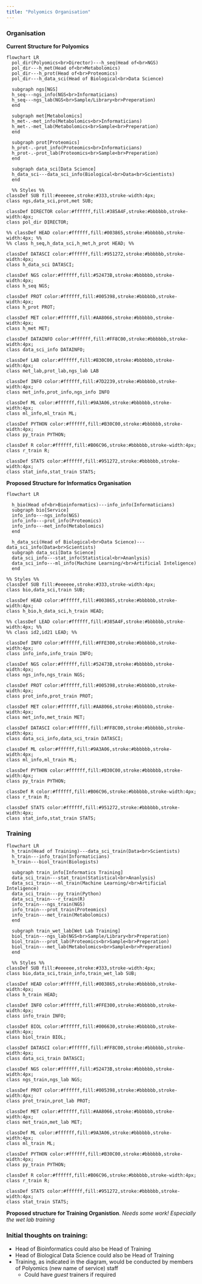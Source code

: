 ```yaml
---
title: "Polyomics Organisation"
---
```


### Organisation

**Current Structure for Polyomics**
```mermaid
flowchart LR
  pol_dir(Polyomics<br>Director)---h_seq(Head of<br>NGS)
  pol_dir---h_met(Head of<br>Metabolomics)
  pol_dir---h_prot(Head of<br>Proteomics)
  pol_dir---h_data_sci(Head of Biological<br>Data Science)
  
  subgraph ngs[NGS]
  h_seq---ngs_info(NGS<br>Informaticians)
  h_seq---ngs_lab(NGS<br>Sample/Library<br>Preperation)
  end
  
  subgraph met[Metabolomics]
  h_met-.-met_info(Metabolomics<br>Informaticians)
  h_met-.-met_lab(Metabolomics<br>Sample<br>Preperation)
  end
  
  subgraph prot[Proteomics]
  h_prot-.-prot_info(Proteomics<br>Informaticians)
  h_prot-.-prot_lab(Proteomics<br>Sample<br>Preperation)
  end
  
  subgraph data_sci[Data Science]
  h_data_sci---data_sci_info(Biological<br>Data<br>Scientists)
  end
  
  %% Styles %%
classDef SUB fill:#eeeeee,stroke:#333,stroke-width:4px;
class ngs,data_sci,prot,met SUB;

classDef DIRECTOR color:#ffffff,fill:#385A4F,stroke:#bbbbbb,stroke-width:4px;
class pol_dir DIRECTOR;

%% classDef HEAD color:#ffffff,fill:#003865,stroke:#bbbbbb,stroke-width:4px; %%
%% class h_seq,h_data_sci,h_met,h_prot HEAD; %%

classDef DATASCI color:#ffffff,fill:#951272,stroke:#bbbbbb,stroke-width:4px;
class h_data_sci DATASCI;

classDef NGS color:#ffffff,fill:#52473B,stroke:#bbbbbb,stroke-width:4px;
class h_seq NGS;

classDef PROT color:#ffffff,fill:#005398,stroke:#bbbbbb,stroke-width:4px;
class h_prot PROT;

classDef MET color:#ffffff,fill:#AA8066,stroke:#bbbbbb,stroke-width:4px;
class h_met MET;

classDef DATAINFO color:#ffffff,fill:#FF8C00,stroke:#bbbbbb,stroke-width:4px;
class data_sci_info DATAINFO;

classDef LAB color:#ffffff,fill:#B30C00,stroke:#bbbbbb,stroke-width:4px;
class met_lab,prot_lab,ngs_lab LAB

classDef INFO color:#ffffff,fill:#7D2239,stroke:#bbbbbb,stroke-width:4px;
class met_info,prot_info,ngs_info INFO

classDef ML color:#ffffff,fill:#9A3A06,stroke:#bbbbbb,stroke-width:4px;
class ml_info,ml_train ML;

classDef PYTHON color:#ffffff,fill:#B30C00,stroke:#bbbbbb,stroke-width:4px;
class py_train PYTHON;

classDef R color:#ffffff,fill:#B06C96,stroke:#bbbbbb,stroke-width:4px;
class r_train R;

classDef STATS color:#ffffff,fill:#951272,stroke:#bbbbbb,stroke-width:4px;
class stat_info,stat_train STATS;
```

**Proposed Structure for Informatics Organisation**
```mermaid
flowchart LR

  h_bio(Head of<br>Bioinformatics)---info_info(Informaticians)
  subgraph bio[Service]
  info_info---ngs_info(NGS)
  info_info---prot_info(Proteomics)
  info_info---met_info(Metabolomics)
  end
  
  h_data_sci(Head of Biological<br>Data Science)---data_sci_info(Data<br>Scientists)
  subgraph data_sci[Data Science]
  data_sci_info---stat_info(Statistical<br>Ananlysis)
  data_sci_info---ml_info(Machine Learning/<br>Artificial Inteligence)
  end

%% Styles %%
classDef SUB fill:#eeeeee,stroke:#333,stroke-width:4px;
class bio,data_sci,train SUB;

classDef HEAD color:#ffffff,fill:#003865,stroke:#bbbbbb,stroke-width:4px;
class h_bio,h_data_sci,h_train HEAD;

%% classDef LEAD color:#ffffff,fill:#385A4F,stroke:#bbbbbb,stroke-width:4px; %%
%% class id2,id21 LEAD; %%

classDef INFO color:#ffffff,fill:#FFE300,stroke:#bbbbbb,stroke-width:4px;
class info_info,info_train INFO;

classDef NGS color:#ffffff,fill:#52473B,stroke:#bbbbbb,stroke-width:4px;
class ngs_info,ngs_train NGS;

classDef PROT color:#ffffff,fill:#005398,stroke:#bbbbbb,stroke-width:4px;
class prot_info,prot_train PROT;

classDef MET color:#ffffff,fill:#AA8066,stroke:#bbbbbb,stroke-width:4px;
class met_info,met_train MET;

classDef DATASCI color:#ffffff,fill:#FF8C00,stroke:#bbbbbb,stroke-width:4px;
class data_sci_info,data_sci_train DATASCI;

classDef ML color:#ffffff,fill:#9A3A06,stroke:#bbbbbb,stroke-width:4px;
class ml_info,ml_train ML;

classDef PYTHON color:#ffffff,fill:#B30C00,stroke:#bbbbbb,stroke-width:4px;
class py_train PYTHON;

classDef R color:#ffffff,fill:#B06C96,stroke:#bbbbbb,stroke-width:4px;
class r_train R;

classDef STATS color:#ffffff,fill:#951272,stroke:#bbbbbb,stroke-width:4px;
class stat_info,stat_train STATS;

```

### Training
```mermaid
flowchart LR
  h_train(Head of Training)---data_sci_train(Data<br>Scientists)
  h_train---info_train(Informaticians)
  h_train---biol_train(Biologists)
  
  subgraph train_info[Informatics Training]
  data_sci_train---stat_train(Statistical<br>Ananlysis)
  data_sci_train---ml_train(Machine Learning/<br>Artificial Inteligence)
  data_sci_train---py_train(Python)
  data_sci_train---r_train(R)
  info_train---ngs_train(NGS)
  info_train---prot_train(Proteomics)
  info_train---met_train(Metabolomics)
  end
  
  subgraph train_wet_lab[Wet Lab Training]
  biol_train---ngs_lab(NGS<br>Sample/Library<br>Preperation)
  biol_train---prot_lab(Proteomics<br>Sample<br>Preperation)
  biol_train---met_lab(Metabolomics<br>Sample<br>Preperation)
  end
  
  %% Styles %%
classDef SUB fill:#eeeeee,stroke:#333,stroke-width:4px;
class bio,data_sci,train_info,train_wet_lab SUB;

classDef HEAD color:#ffffff,fill:#003865,stroke:#bbbbbb,stroke-width:4px;
class h_train HEAD;

classDef INFO color:#ffffff,fill:#FFE300,stroke:#bbbbbb,stroke-width:4px;
class info_train INFO;

classDef BIOL color:#ffffff,fill:#006630,stroke:#bbbbbb,stroke-width:4px;
class biol_train BIOL;

classDef DATASCI color:#ffffff,fill:#FF8C00,stroke:#bbbbbb,stroke-width:4px;
class data_sci_train DATASCI;

classDef NGS color:#ffffff,fill:#52473B,stroke:#bbbbbb,stroke-width:4px;
class ngs_train,ngs_lab NGS;

classDef PROT color:#ffffff,fill:#005398,stroke:#bbbbbb,stroke-width:4px;
class prot_train,prot_lab PROT;

classDef MET color:#ffffff,fill:#AA8066,stroke:#bbbbbb,stroke-width:4px;
class met_train,met_lab MET;

classDef ML color:#ffffff,fill:#9A3A06,stroke:#bbbbbb,stroke-width:4px;
class ml_train ML;

classDef PYTHON color:#ffffff,fill:#B30C00,stroke:#bbbbbb,stroke-width:4px;
class py_train PYTHON;

classDef R color:#ffffff,fill:#B06C96,stroke:#bbbbbb,stroke-width:4px;
class r_train R;

classDef STATS color:#ffffff,fill:#951272,stroke:#bbbbbb,stroke-width:4px;
class stat_train STATS;
```

**Proposed structure for Training Organistion**. *Needs some work! Especially the wet lab training*  

### Initial thoughts on training:

-   Head of Bioinformatics could also be Head of Training
-   Head of Biological Data Science could also be Head of Training
-   Training, as indicated in the diagram, would be conducted by members of Polyomics (new name of service) staff
    -   Could have *guest* trainers if required

